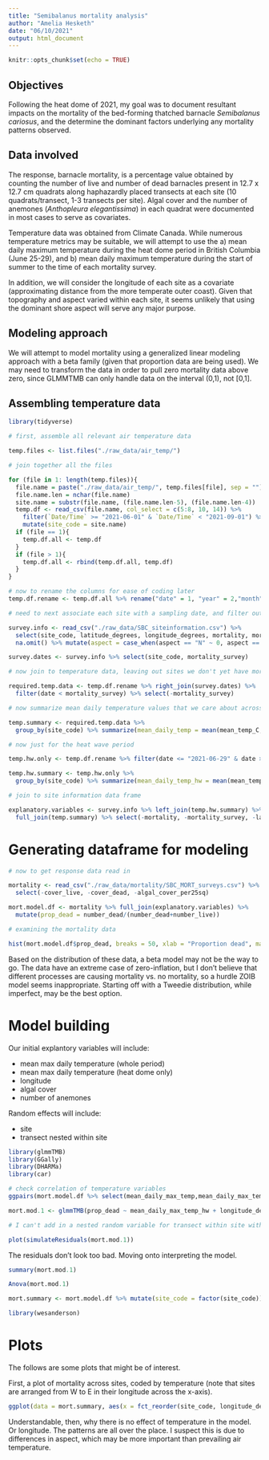 ```yaml
---
title: "Semibalanus mortality analysis"
author: "Amelia Hesketh"
date: "06/10/2021"
output: html_document
---
```


```r
knitr::opts_chunk$set(echo = TRUE)
```

## Objectives

Following the heat dome of 2021, my goal was to document resultant impacts on the mortality of the bed-forming thatched barnacle <i>Semibalanus cariosus</i>, and the determine the dominant factors underlying any mortality patterns observed.

## Data involved

The response, barnacle mortality, is a percentage value obtained by counting the number of live and number of dead barnacles present in 12.7 x 12.7 cm quadrats along haphazardly placed transects at each site (10 quadrats/transect, 1-3 transects per site). Algal cover and the number of anemones (<i>Anthopleura elegantissima</i>) in each quadrat were documented in most cases to serve as covariates.

Temperature data was obtained from Climate Canada. While numerous temperature metrics may be suitable, we will attempt to use the a) mean daily maximum temperature during the heat dome period in British Columbia (June 25-29), and b) mean daily maximum temperature during the start of summer to the time of each mortality survey.

In addition, we will consider the longitude of each site as a covariate (approximating distance from the more temperate outer coast). Given that topography and aspect varied within each site, it seems unlikely that using the dominant shore aspect will serve any major purpose.

## Modeling approach

We will attempt to model mortality using a generalized linear modeling approach with a beta family (given that proportion data are being used). We may need to transform the data in order to pull zero mortality data above zero, since GLMMTMB can only handle data on the interval (0,1), not [0,1].

## Assembling temperature data

```r
library(tidyverse)

# first, assemble all relevant air temperature data

temp.files <- list.files("./raw_data/air_temp/")

# join together all the files

for (file in 1: length(temp.files)){
  file.name = paste("./raw_data/air_temp/", temp.files[file], sep = "")
  file.name.len = nchar(file.name)
  site.name = substr(file.name, (file.name.len-5), (file.name.len-4))
  temp.df <- read_csv(file.name, col_select = c(5:8, 10, 14)) %>% 
    filter(`Date/Time` >= "2021-06-01" & `Date/Time` < "2021-09-01") %>% 
    mutate(site_code = site.name)
  if (file == 1){
    temp.df.all <- temp.df
  }
  if (file > 1){
    temp.df.all <- rbind(temp.df.all, temp.df)
  }
}

# now to rename the columns for ease of coding later
temp.df.rename <- temp.df.all %>% rename("date" = 1, "year" = 2,"month" = 3, "day" = 4, "max_temp_C" = 5, "mean_temp_C" = 6)

# need to next associate each site with a sampling date, and filter out any temp data that was recorded after

survey.info <- read_csv("./raw_data/SBC_siteinformation.csv") %>% 
  select(site_code, latitude_degrees, longitude_degrees, mortality, mortality_survey, aspect) %>% 
  na.omit() %>% mutate(aspect = case_when(aspect == "N" ~ 0, aspect == "S" ~ 180, aspect == "W" ~ 270, aspect == "E" ~ 90, aspect == "NW" ~ 315, aspect == "SW" ~ 225, aspect == "NE" ~ 45, aspect == "SE" ~ 135))

survey.dates <- survey.info %>% select(site_code, mortality_survey)

# now join to temperature data, leaving out sites we don't yet have mortality data for

required.temp.data <- temp.df.rename %>% right_join(survey.dates) %>% 
  filter(date < mortality_survey) %>% select(-mortality_survey)

# now summarize mean daily temperature values that we care about across whole period

temp.summary <- required.temp.data %>% 
  group_by(site_code) %>% summarize(mean_daily_temp = mean(mean_temp_C, na.rm=T), mean_daily_max_temp = mean(max_temp_C, na.rm=T))

# now just for the heat wave period

temp.hw.only <- temp.df.rename %>% filter(date <= "2021-06-29" & date >= "2021-06-25")

temp.hw.summary <- temp.hw.only %>% 
  group_by(site_code) %>% summarize(mean_daily_temp_hw = mean(mean_temp_C, na.rm=T), mean_daily_max_temp_hw = mean(max_temp_C, na.rm=T))

# join to site information data frame

explanatory.variables <- survey.info %>% left_join(temp.hw.summary) %>% 
  full_join(temp.summary) %>% select(-mortality, -mortality_survey, -latitude_degrees)

```

# Generating dataframe for modeling

```r
# now to get response data read in

mortality <- read_csv("./raw_data/mortality/SBC_MORT_surveys.csv") %>% 
  select(-cover_live, -cover_dead, -algal_cover_per25sq)

mort.model.df <- mortality %>% full_join(explanatory.variables) %>% 
  mutate(prop_dead = number_dead/(number_dead+number_live))

```
```r
# examining the mortality data

hist(mort.model.df$prop_dead, breaks = 50, xlab = "Proportion dead", main = "Histogram of mortality data")

```
Based on the distribution of these data, a beta model may not be the way to go. The data have an extreme case of zero-inflation, but I don't believe that different processes are causing mortality vs. no mortality, so a hurdle ZOIB model seems inappropriate. Starting off with a Tweedie distribution, while imperfect, may be the best option.

# Model building

Our initial explantory variables will include:

- mean max daily temperature (whole period)
- mean max daily temperature (heat dome only) 
- longitude 
- algal cover 
- number of anemones

Random effects will include:

- site
- transect nested within site

```r

library(glmmTMB)
library(GGally)
library(DHARMa)
library(car)
```

```r
# check correlation of temperature variables
ggpairs(mort.model.df %>% select(mean_daily_max_temp,mean_daily_max_temp_hw,mean_daily_temp,mean_daily_temp_hw))

```
```r

mort.mod.1 <- glmmTMB(prop_dead ~ mean_daily_max_temp_hw + longitude_degrees + algal_prop_cover + number_ANEL + (1 | site_code), data = mort.model.df, family = tweedie())

# I can't add in a nested random variable for transect within site without causing convergence issues.

plot(simulateResiduals(mort.mod.1))

```
The residuals don't look too bad. Moving onto interpreting the model.
 
```r

summary(mort.mod.1)

```
 
```r
Anova(mort.mod.1)
```

```r

mort.summary <- mort.model.df %>% mutate(site_code = factor(site_code)) %>% group_by(site_code, longitude_degrees) %>% summarize(average_mort = mean(prop_dead, na.rm = T), average_maxtemp = mean(mean_daily_max_temp_hw)) %>% mutate(site_code = factor(site_code))

library(wesanderson)

```

# Plots

The follows are some plots that might be of interest.

First, a plot of mortality across sites, coded by temperature (note that sites are arranged from W to E in their longitude across the x-axis).

```r

ggplot(data = mort.summary, aes(x = fct_reorder(site_code, longitude_degrees, min), y = average_mort, col = average_maxtemp)) + geom_point(size = 3) + scale_colour_gradientn(colours = wes_palette("Zissou1", type = "continuous", 10)) +theme_classic() +labs(y = "Proportion mortality", x = "Site", color = "Mean max daily temp \n during heat wave")

```

Understandable, then, why there is no effect of temperature in the model. Or longitude. The patterns are all over the place. I suspect this is due to differences in aspect, which may be more important than prevailing air temperature.
